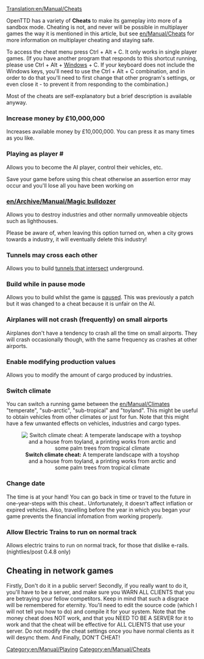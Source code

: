 [[Translation:en/Manual/Cheats]]
{{en/Manual/Navigation}}
{{en/Warning| By using cheats, you betray your fellow competitors. Keep in mind that such a disgrace will be remembered for eternity.}}

OpenTTD has a variety of '''Cheats''' to make its gameplay into more of a sandbox mode. Cheating is not, and never will be possible in multiplayer games the way it is mentioned in this article, but see [[en/Manual/Cheats]] for more information on multiplayer cheating and staying safe.


To access the cheat menu press Ctrl + Alt + C. It only works in single player games. (If you have another program that responds to this shortcut running, please use Ctrl + Alt + [http://en.wikipedia.org/wiki/windows_key Windows] + C. If your keyboard does not include the Windows keys, you'll need to use the Ctrl + Alt + C combination, and in order to do that you'll need to first change that other program's settings, or even close it - to prevent it from responding to the combination.)


Most of the cheats are self-explanatory but a brief description is available anyway.

===Increase money by £10,000,000===
Increases available money by £10,000,000. You can press it as many times as you like.

===Playing as player #===
Allows you to become the AI player, control their vehicles, etc.

Save your game before using this cheat otherwise an assertion error may occur and you'll lose all you have been working on

===[[en/Archive/Manual/Magic bulldozer]]===
Allows you to destroy industries and other normally unmoveable objects such as lighthouses.

Please be aware of, when leaving this option turned on, when a city grows towards a industry, it will eventually delete this industry!

===Tunnels may cross each other===
Allows you to build [[en/Archive/Manual/Crossing tunnels|tunnels that intersect]] underground.

===Build while in pause mode===
Allows you to build whilst the game is [[en/Archive/Manual/Settings/Build in pause|paused]]. This was previously a patch but it was changed to a cheat because it is unfair on the AI.

===Airplanes will not crash (frequently) on small airports===
Airplanes don't have a tendency to crash all the time on small airports. They will crash occasionally though, with the same frequency as crashes at other airports.

===Enable modifying production values===
Allows you to modify the amount of cargo produced by industries.

===Switch climate===
You can switch a running game between the [[en/Manual/Climates]] "temperate", "sub-arctic", "sub-tropical" and "toyland". This might be useful to obtain vehicles from other climates or just for fun. Note that this might have a few unwanted effects on vehicles, industries and cargo types.

<center>[[File:en/Manual/Switch climate.png|center|frame|'''Switch climate cheat:''' A temperate landscape with a toyshop and a house from toyland, a printing works from arctic and some palm trees from tropical climate]]</center>


===Change date===
The time is at your hand! You can go back in time or travel to the future in one-year-steps with this cheat.. Unfortunately, it doesn't affect inflation or expired vehicles. Also, travelling before the year in which you began your game prevents the financial infomation from working properly.

===Allow Electric Trains to run on normal track===
Allows electric trains to run on normal track, for those that dislike e-rails. (nightlies/post 0.4.8 only)

==Cheating in network games==
{{en/Todo|Make this sound vaguely professional}}
Firstly, Don't do it in a public server! Secondly, if you really want to do it, you'll have to be a server, and make sure you WARN ALL CLIENTS that you are betraying your fellow competitors. Keep in mind that such a disgrace will be remembered for eternity. 
You'll need to edit the source code (which I will not tell you how to do) and compile it for your system. 
Note that the money cheat does NOT work, and that you NEED TO BE A SERVER for it to work and that the cheat will be effective for ALL CLIENTS that use your server. Do not modify the cheat settings once you have normal clients as it will desync them. 
And Finally, DON'T CHEAT!

[[Category:en/Manual/Playing]]
[[Category:en/Manual/Cheats]]